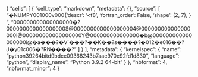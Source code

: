 {
  "cells": [
    {
      "cell_type": "markdown",
      "metadata": {},
      "source": [
        "�NUMPY\u0001\u0000v\u0000{'descr': '<f8', 'fortran_order': False, 'shape': (2, 7), }                                                          \n",
        "\u0000\u0000\u0000\u0000\u0000\u0000�?\u0000\u0000\u0000\u0000\u0000\u0000$@\u0000\u0000\u0000\u0000\u0000\u00004@\u0000\u0000\u0000\u0000\u0000\u0000I@\u0000\u0000\u0000\u0000\u0000\u0000Y@\u0000\u0000\u0000\u0000\u0000�b@\u0000\u0000\u0000\u0000\u0000\u0000i@�a�\r���?�V`���?�\bS�K��?s����?�\u0012�e\u0016��?J�y\u001c\u0006�?RN����?"
      ]
    }
  ],
  "metadata": {
    "kernelspec": {
      "name": "python39264bitd9bdce09368243b7aae970e92fd1d830",
      "language": "python",
      "display_name": "Python 3.9.2 64-bit"
    }
  },
  "nbformat": 4,
  "nbformat_minor": 4
}